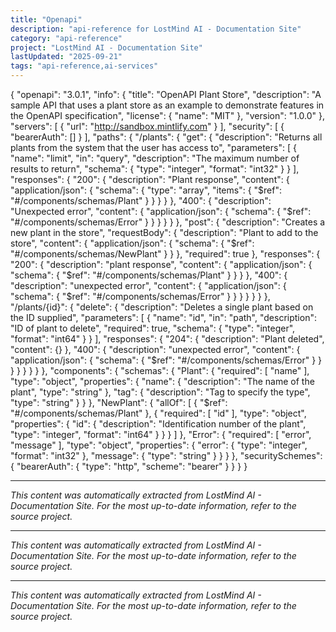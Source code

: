 ```yaml
---
title: "Openapi"
description: "api-reference for LostMind AI - Documentation Site"
category: "api-reference"
project: "LostMind AI - Documentation Site"
lastUpdated: "2025-09-21"
tags: "api-reference,ai-services"
---
```


{
  "openapi": "3.0.1",
  "info": {
    "title": "OpenAPI Plant Store",
    "description": "A sample API that uses a plant store as an example to demonstrate features in the OpenAPI specification",
    "license": {
      "name": "MIT"
    },
    "version": "1.0.0"
  },
  "servers": [
    {
      "url": "http://sandbox.mintlify.com"
    }
  ],
  "security": [
    {
      "bearerAuth": []
    }
  ],
  "paths": {
    "/plants": {
      "get": {
        "description": "Returns all plants from the system that the user has access to",
        "parameters": [
          {
            "name": "limit",
            "in": "query",
            "description": "The maximum number of results to return",
            "schema": {
              "type": "integer",
              "format": "int32"
            }
          }
        ],
        "responses": {
          "200": {
            "description": "Plant response",
            "content": {
              "application/json": {
                "schema": {
                  "type": "array",
                  "items": {
                    "$ref": "#/components/schemas/Plant"
                  }
                }
              }
            }
          },
          "400": {
            "description": "Unexpected error",
            "content": {
              "application/json": {
                "schema": {
                  "$ref": "#/components/schemas/Error"
                }
              }
            }
          }
        }
      },
      "post": {
        "description": "Creates a new plant in the store",
        "requestBody": {
          "description": "Plant to add to the store",
          "content": {
            "application/json": {
              "schema": {
                "$ref": "#/components/schemas/NewPlant"
              }
            }
          },
          "required": true
        },
        "responses": {
          "200": {
            "description": "plant response",
            "content": {
              "application/json": {
                "schema": {
                  "$ref": "#/components/schemas/Plant"
                }
              }
            }
          },
          "400": {
            "description": "unexpected error",
            "content": {
              "application/json": {
                "schema": {
                  "$ref": "#/components/schemas/Error"
                }
              }
            }
          }
        }
      }
    },
    "/plants/{id}": {
      "delete": {
        "description": "Deletes a single plant based on the ID supplied",
        "parameters": [
          {
            "name": "id",
            "in": "path",
            "description": "ID of plant to delete",
            "required": true,
            "schema": {
              "type": "integer",
              "format": "int64"
            }
          }
        ],
        "responses": {
          "204": {
            "description": "Plant deleted",
            "content": {}
          },
          "400": {
            "description": "unexpected error",
            "content": {
              "application/json": {
                "schema": {
                  "$ref": "#/components/schemas/Error"
                }
              }
            }
          }
        }
      }
    }
  },
  "components": {
    "schemas": {
      "Plant": {
        "required": [
          "name"
        ],
        "type": "object",
        "properties": {
          "name": {
            "description": "The name of the plant",
            "type": "string"
          },
          "tag": {
            "description": "Tag to specify the type",
            "type": "string"
          }
        }
      },
      "NewPlant": {
        "allOf": [
          {
            "$ref": "#/components/schemas/Plant"
          },
          {
            "required": [
              "id"
            ],
            "type": "object",
            "properties": {
              "id": {
                "description": "Identification number of the plant",
                "type": "integer",
                "format": "int64"
              }
            }
          }
        ]
      },
      "Error": {
        "required": [
          "error",
          "message"
        ],
        "type": "object",
        "properties": {
          "error": {
            "type": "integer",
            "format": "int32"
          },
          "message": {
            "type": "string"
          }
        }
      }
    },
    "securitySchemes": {
      "bearerAuth": {
        "type": "http",
        "scheme": "bearer"
      }
    }
  }
}

---
*This content was automatically extracted from LostMind AI - Documentation Site. For the most up-to-date information, refer to the source project.*


---
*This content was automatically extracted from LostMind AI - Documentation Site. For the most up-to-date information, refer to the source project.*


---
*This content was automatically extracted from LostMind AI - Documentation Site. For the most up-to-date information, refer to the source project.*
